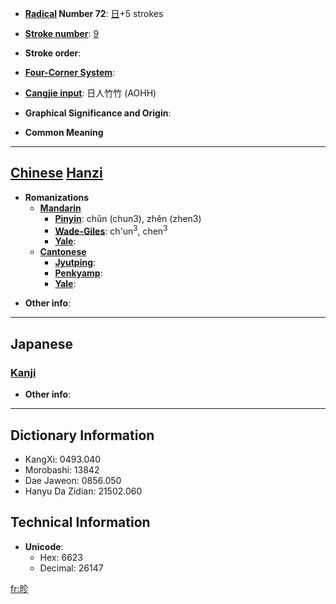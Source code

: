 * '''[[Wiktionary:Chinese radical index| Radical]] Number 72''': [[Wiktionary:Chinese radical index 日|日]]+5 strokes

* '''[[Wiktionary:Chinese total strokes index|Stroke number]]''': [[Wiktionary:Chinese total strokes index 9|9]]

* '''Stroke order''': 

* '''[[Wiktionary:Chinese four corner index|Four-Corner System]]''': 

* '''[[Wiktionary:Chinese Cangjie index|Cangjie input]]''': 日人竹竹 (AOHH)

* '''Graphical Significance and Origin''': 

* '''Common Meaning'''

----

== [[Chinese]] [[Hanzi]] ==

* '''Romanizations'''
** '''[[Mandarin]]'''
*** '''[[Pinyin]]''': chǔn (chun3), zhěn (zhen3)
*** '''[[Wade-Giles]]''': ch'un<sup>3</sup>, chen<sup>3</sup>
*** '''[[Yale]]''': 
** '''[[Cantonese]]'''
*** '''[[Jyutping]]''':
*** '''[[Penkyamp]]''': 
*** '''[[Yale]]''': 

* '''Other info''': 

----

==Japanese==
===[[Kanji]]===
{{kanji|on readings=[[しん]] (shin)|kun readings=[[あきらか]] (akiraka)}}

* '''Other info''':  

----

== Dictionary Information ==

* KangXi: 0493.040
* Morobashi: 13842
* Dae Jaweon: 0856.050
* Hanyu Da Zidian: 21502.060

== Technical Information ==

* '''Unicode''':
** Hex: 6623
** Decimal: 26147

[[fr:昣]]